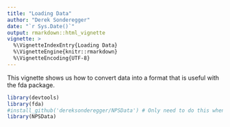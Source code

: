 ```yaml
---
title: "Loading Data"
author: "Derek Sonderegger"
date: "`r Sys.Date()`"
output: rmarkdown::html_vignette
vignette: >
  %\VignetteIndexEntry{Loading Data}
  %\VignetteEngine{knitr::rmarkdown}
  %\VignetteEncoding{UTF-8}
---
```


This vignette shows us how to convert data into a format that is useful with the fda package.

```r
library(devtools)
library(fda)
#install_github('dereksonderegger/NPSData') # Only need to do this when there are changes...
library(NPSData)
```